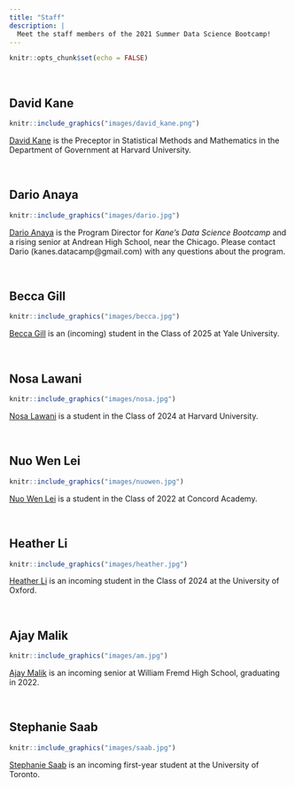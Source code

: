 ```yaml
---
title: "Staff"
description: |
  Meet the staff members of the 2021 Summer Data Science Bootcamp!
---
```


```r
knitr::opts_chunk$set(echo = FALSE)
```


&nbsp;

## David Kane

```r
knitr::include_graphics("images/david_kane.png")
```

[David Kane](https://www.davidkane.info) is the Preceptor in Statistical Methods and Mathematics in the Department of Government at Harvard University. 

&nbsp;


## Dario Anaya

```r
knitr::include_graphics("images/dario.jpg")
```

[Dario Anaya](http://linkedin.com/in/dario-anaya-b9a206198) is the Program Director for *Kane’s Data Science Bootcamp* and a rising senior at Andrean High School, near the Chicago. Please contact Dario (kanes.datacamp@gmail.com) with any questions about the program.


&nbsp;

## Becca Gill

```r
knitr::include_graphics("images/becca.jpg")
```

[Becca Gill](https://github.com/BeccaGill) is an (incoming) student in the Class of 2025 at Yale University.



&nbsp;

## Nosa Lawani

```r
knitr::include_graphics("images/nosa.jpg")
```

[Nosa Lawani](https://github.com/lawanin) is a student in the Class of 2024 at Harvard University.

&nbsp;

## Nuo Wen Lei

```r
knitr::include_graphics("images/nuowen.jpg")
```

[Nuo Wen Lei](https://github.com/NuoWenLei) is a student in the Class of 2022 at Concord Academy.

&nbsp;

## Heather Li 

```r
knitr::include_graphics("images/heather.jpg")
```

[Heather Li](https://github.com/heatherli12) is an incoming student in the Class of 2024 at the University of Oxford.

&nbsp;

## Ajay Malik

```r
knitr::include_graphics("images/am.jpg")
```

[Ajay Malik](https://github.com/AM-lmn) is an incoming senior at William Fremd High School, graduating in 2022.

&nbsp;

## Stephanie Saab

```r
knitr::include_graphics("images/saab.jpg")
```

[Stephanie Saab](https://github.com/stephaniesaab) is an incoming first-year student at the University of Toronto.

